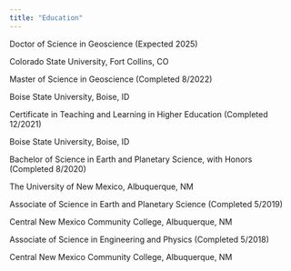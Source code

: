 ```yaml
---
title: "Education"
---
```


Doctor of Science in Geoscience (Expected 2025)

Colorado State University, Fort Collins, CO

Master of Science in Geoscience (Completed 8/2022)

Boise State University, Boise, ID

Certificate in Teaching and Learning in Higher Education (Completed 12/2021)

Boise State University, Boise, ID

Bachelor of Science in Earth and Planetary Science, with Honors (Completed 8/2020)

The University of New Mexico, Albuquerque, NM

Associate of Science in Earth and Planetary Science (Completed 5/2019)

Central New Mexico Community College, Albuquerque, NM

Associate of Science in Engineering and Physics (Completed 5/2018)

Central New Mexico Community College, Albuquerque, NM
